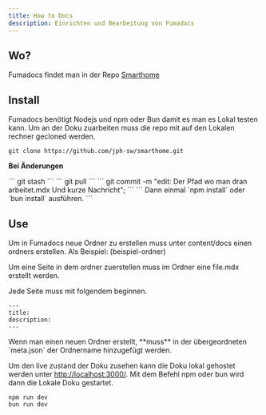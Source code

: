 ```yaml
---
title: How to Docs
description: Einrichten und Bearbeitung von Fumadocs
---
```


## Wo?

Fumadocs findet man in der Repo [Smarthome](https://github.com/jph-sw/smarthome)

## Install

Fumadocs benötigt Nodejs und npm oder Bun damit es man es Lokal testen kann.
Um an der Doku zuarbeiten muss die repo mit auf den Lokalen rechner gecloned werden.

```
git clone https://github.com/jph-sw/smarthome.git
```

**Bei Änderungen**

<Callout title="Wenn eigene Änderungen vorliegen erst">
    ```
    git stash
```
</Callout>

<Callout title="Als zweites">
```
git pull
```
</Callout>

<Callout title="Als drittes">
```
 git commit -m "edit: Der Pfad wo man dran arbeitet.mdx Und kurze Nachricht";
 ```
</Callout>

<Callout title="Immer machen, nach einem Pull">
```
Dann einmal `npm install` oder `bun install` ausführen.
```
</Callout>

## Use

Um in Fumadocs neue Ordner zu erstellen muss unter content/docs einen ordners erstellen.
Als Beispiel: (beispiel-ordner)

Um eine Seite in dem ordner zuerstellen muss im Ordner eine file.mdx erstellt werden.

Jede Seite muss mit folgendem beginnen.

```
---
title:
description:
---
```

<Callout title="Wichtig">
  Wenn man einen neuen Ordner erstellt, **muss** in der übergeordneten
  `meta.json` der Ordnername hinzugefügt werden.
</Callout>

Um den live zustand der Doku zusehen kann die Doku lokal gehostet werden unter [http://localhost:3000/](http://localhost:3000).
Mit dem Befehl npm oder bun wird dann die Lokale Doku gestartet.

```
npm run dev
bun run dev
```
